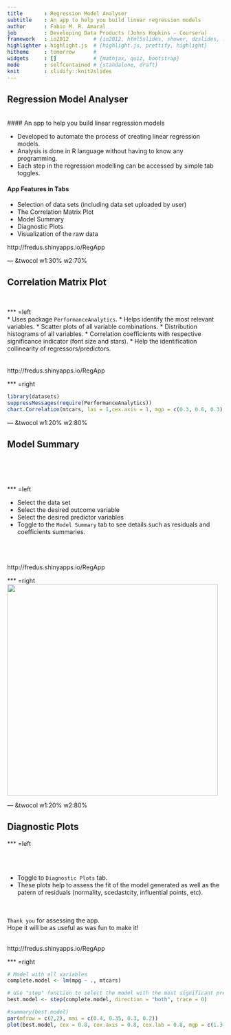 ```yaml
---
title       : Regression Model Analyser
subtitle    : An app to help you build linear regression models
author      : Fabio M. R. Amaral
job         : Developing Data Products (Johns Hopkins - Coursera)
framework   : io2012        # {io2012, html5slides, shower, dzslides, ...}
highlighter : highlight.js  # {highlight.js, prettify, highlight}
hitheme     : tomorrow      # 
widgets     : []            # {mathjax, quiz, bootstrap}
mode        : selfcontained # {standalone, draft}
knit        : slidify::knit2slides
---
```


## Regression Model Analyser

</br>
#### An app to help you build linear regression models
 
* Developed to automate the process of creating linear regression models.
* Analysis is done in R language without having to know any programming.
* Each step in the regression modelling can be accessed by simple tab toggles.
</br>

#### App Features in Tabs

* Selection of data sets (including data set uploaded by user)
* The Correlation Matrix Plot
* Model Summary
* Diagnostic Plots
* Visualization of the raw data

http://fredus.shinyapps.io/RegApp


--- &twocol w1:30% w2:70%

## Correlation Matrix Plot

</br>

*** =left
</br>
* Uses package ``PerformanceAnalytics``.
* Helps identify the most relevant variables.
* Scatter plots of all variable combinations.
* Distribution histograms of all variables.
* Correlation coefficients with respective significance indicator (font size and stars).
* Help the identification collinearity of regressors/predictors.
</br>
</br>
</br>
http://fredus.shinyapps.io/RegApp

*** =right
```r
library(datasets)
suppressMessages(require(PerformanceAnalytics))
chart.Correlation(mtcars, las = 1,cex.axis = 1, mgp = c(0.3, 0.6, 0.3), col = "blue", hist.col="cyan")

```


--- &twocol w1:20% w2:80%

## Model Summary

</br>
</br>
</br>

*** =left

- Select the data set
- Select the desired outcome variable 
- Select the desired predictor variables
- Toggle to the ``Model Summary`` tab to see details such as residuals and coefficients summaries.

</br>
</br>
</br>
http://fredus.shinyapps.io/RegApp


*** =right
<img src="images/summary.png" align="middle" width=490>


--- &twocol w1:20% w2:80%

## Diagnostic Plots


*** =left

</br>
</br>

- Toggle to ``Diagnostic Plots`` tab.
- These plots help to assess the fit of the model generated as well as the patern of residuals (normality, scedastcity, influential points, etc). 

</br>
</br>
``Thank you`` for assessing the app. 
</br>
Hope it will be as useful as was fun to make it!

</br>
http://fredus.shinyapps.io/RegApp




*** =right

```r
# Model with all variables
complete.model <- lm(mpg ~ ., mtcars)

# Use "step" function to select the model with the most significant predictors
best.model <- step(complete.model, direction = "both", trace = 0)

#summary(best.model)
par(mfrow = c(2,2), mai = c(0.4, 0.35, 0.3, 0.2))
plot(best.model, cex = 0.8, cex.axis = 0.8, cex.lab = 0.8, mgp = c(1.3, 0.4, 0.2), col = "blue")

```



